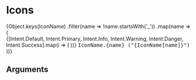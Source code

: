 
<Meta title="Core/Icons/Icons" component={Icon} />

# Icons

<Canvas>
  <Story name="Icon Example">
    <Icon name={IconName.AddCircle} />
  </Story>
</Canvas>

<Canvas>
  <Story name="All Icons">
    {Object.keys(IconName)
      .filter(name => !name.startsWith('_'))
      .map(name => (
        <div key={name}>
          {[Intent.Default, Intent.Primary, Intent.Info, Intent.Warning, Intent.Danger, Intent.Success].map(i => (
            <Icon key={i} name={IconName[name]} intent={i} marginRight={true} />
          ))}
          <tt>
            IconName.{name} ("{IconName[name]}")
          </tt>
        </div>
      ))}
  </Story>
</Canvas>

## Arguments

<ArgsTable of={Icon} />

